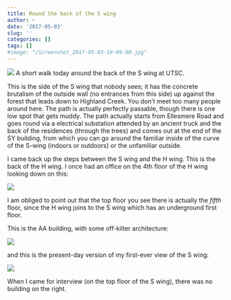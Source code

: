 ```yaml
---
title: Round the back of the S wing
author: ~
date: '2017-05-03'
slug: ''
categories: []
tags: []
#image: "/Screenshot_2017-05-03-18-09-00.jpg"
---
```



![](/Screenshot_2017-05-03-18-09-00.jpg)
A short walk today around the back of the S wing at UTSC.


This is the side of the S wing that nobody sees; it has the concrete brutalism of the outside wall (no entrances from this side) up against the forest that leads down to Highland Creek. You don't meet too many people around here. The path is actually perfectly passable, though there is one low spot that gets muddy. 
The path actually starts from Ellesmere Road and goes round via a electrical substation attended by an ancient truck and the back of the residences (through the trees) and comes out at the end of the SY building, from which you can go around the familiar inside of the curve of the S-wing (indoors or outdoors) or the unfamiliar outside.

I came back up the steps between the S wing and the H wing. This is the back of the H wing. I once had an office on the 4th floor of the H wing looking down on this:

![](/13.jpg)

I am obliged to point out that the top floor you see there is actually the *fifth* floor, since the H wing joins to the S wing which has an underground first floor. 

This is the AA building, with some off-kilter architecture:

![](/14.jpg)

and this is the present-day version of my first-ever view of the S wing:

![](/16.jpg)

When I came for interview (on the top floor of the S wing), there was no building on the right. 